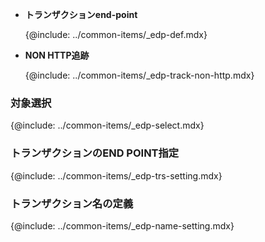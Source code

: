 -   **トランザクションend-point**  

      {@include: ../common-items/_edp-def.mdx} 

-   **NON HTTP追跡**  

      {@include: ../common-items/_edp-track-non-http.mdx} 

### 対象選択

{@include: ../common-items/_edp-select.mdx} 

### トランザクションのEND POINT指定

{@include: ../common-items/_edp-trs-setting.mdx}

### トランザクション名の定義

{@include: ../common-items/_edp-name-setting.mdx}

<!--
### 플러그인 사용

{@include: ../common-items/_edp-plugin.mdx}
-->
